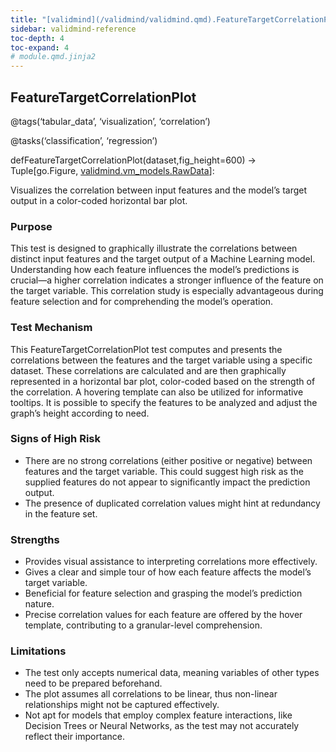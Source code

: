 ```yaml
---
title: "[validmind](/validmind/validmind.qmd).FeatureTargetCorrelationPlot"
sidebar: validmind-reference
toc-depth: 4
toc-expand: 4
# module.qmd.jinja2
---
```


<!-- function.qmd.jinja2 -->

## FeatureTargetCorrelationPlot<span class="suffix"></span>

<!-- signatures.jinja2 -->

::: {.signature}

<span class="decorators"><span class="decorator">@<span class="n">tags(<span class="s">'tabular_data'</span>, <span class="s">'visualization'</span>, <span class="s">'correlation'</span>)</span></span>

<span class="decorator">@<span class="n">tasks(<span class="s">'classification'</span>, <span class="s">'regression'</span>)</span></span> </span>

<span class="kw">def</span><span class="name">FeatureTargetCorrelationPlot</span>(<span class="params"><span class="n">dataset</span><span class="muted">,</span></span><span class="params"><span class="n">fig_height</span><span class="o">=</span><span class="kc">600</span></span>)<span class="p"> → </span><span class="return-annotation"><span class="n">Tuple</span><span class="p">\[</span><span class="n">go</span>.<span class="n">Figure</span><span class="p">, </span><a href="/validmind/validmind/vm_models.qmd#rawdata">validmind.vm_models.RawData</a><span class="p">\]</span></span>:

:::

<!-- docstring.jinja2 -->

Visualizes the correlation between input features and the model's target output in a color-coded horizontal bar plot.

### Purpose

This test is designed to graphically illustrate the correlations between distinct input features and the target output of a Machine Learning model. Understanding how each feature influences the model's predictions is crucial—a higher correlation indicates a stronger influence of the feature on the target variable. This correlation study is especially advantageous during feature selection and for comprehending the model's operation.

### Test Mechanism

This FeatureTargetCorrelationPlot test computes and presents the correlations between the features and the target variable using a specific dataset. These correlations are calculated and are then graphically represented in a horizontal bar plot, color-coded based on the strength of the correlation. A hovering template can also be utilized for informative tooltips. It is possible to specify the features to be analyzed and adjust the graph's height according to need.

### Signs of High Risk

- There are no strong correlations (either positive or negative) between features and the target variable. This could suggest high risk as the supplied features do not appear to significantly impact the prediction output.
- The presence of duplicated correlation values might hint at redundancy in the feature set.

### Strengths

- Provides visual assistance to interpreting correlations more effectively.
- Gives a clear and simple tour of how each feature affects the model's target variable.
- Beneficial for feature selection and grasping the model's prediction nature.
- Precise correlation values for each feature are offered by the hover template, contributing to a granular-level comprehension.

### Limitations

- The test only accepts numerical data, meaning variables of other types need to be prepared beforehand.
- The plot assumes all correlations to be linear, thus non-linear relationships might not be captured effectively.
- Not apt for models that employ complex feature interactions, like Decision Trees or Neural Networks, as the test may not accurately reflect their importance.

